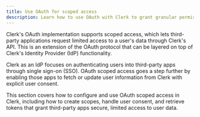 ```yaml
---
title: Use OAuth for scoped access
description: Learn how to use OAuth with Clerk to grant granular permissions and manage access securely.
---
```


Clerk's OAuth implementation supports scoped access, which lets third-party applications request limited access to a user's data through Clerk's API. This is an extension of the OAuth protocol that can be layered on top of Clerk's Identity Provider (IdP) functionality. 

Clerk as an IdP focuses on authenticating users into third-party apps through single sign-on (SSO). OAuth scoped access goes a step further by enabling those apps to fetch or update user information from Clerk with explicit user consent. 

This section covers how to configure and use OAuth scoped access in Clerk, including how to create scopes, handle user consent, and retrieve tokens that grant third-party apps secure, limited access to user data. 

